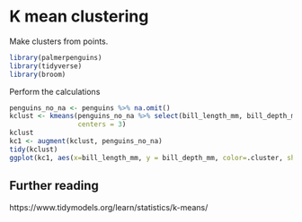 # K mean clustering {#k-means}


Make clusters from points.


```r

library(palmerpenguins)
library(tidyverse)
library(broom)
```

Perform the calculations


```r
penguins_no_na <- penguins %>% na.omit()
kclust <- kmeans(penguins_no_na %>% select(bill_length_mm, bill_depth_mm, flipper_length_mm, body_mass_g) %>% as.matrix() %>% scale(),
                 centers = 3)
kclust
kc1 <- augment(kclust, penguins_no_na)
tidy(kclust)
ggplot(kc1, aes(x=bill_length_mm, y = bill_depth_mm, color=.cluster, shape=species)) + geom_point()
```



## Further reading

https://www.tidymodels.org/learn/statistics/k-means/

